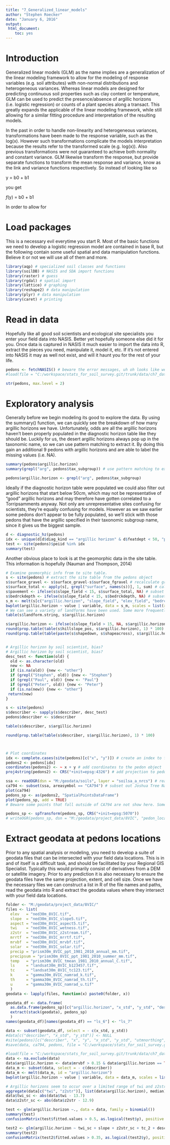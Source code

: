 ---
title: "7_Generalized_linear_models"
author: "Stephen Roecker"
date: "January 6, 2016"
output: 
 html_document: 
    toc: yes
---

# Introduction

Generalized linear models (GLM) as the name implies are a generalization of the linear modeling framework to allow for the modeling of response variables (e.g. soil attributes) with non-normal distributions and heterogeneous variances. Whereas linear models are designed for predicting continuous soil properties such as clay content or temperature, GLM can be used to predict the presence/absence of argillic horizons (i.e. logistic regression) or counts of a plant species along a transact. This greatly expands the applicable of the linear modeling framework, while still allowing for a similar fitting procedure and interpretation of the resulting models.  

In the past in order to handle non-linearity and heterogeneous variances, transformations have been made to the response variable, such as the log(x). However such transformations complicate the models interpretation because the results refer to the transformed scale (e.g. log(x)). Also previous transformations were not guaranteed to achieve both normality and constant variance. GLM likewise transform the response, but provide separate functions to transform the mean response and variance, know as the link and variance functions respectively. So instead of looking like so

y = b0 + b1

you get

_f_(y) = b0 + b1



In order to allow for 

# Load packages

This is a necessary evil everytime you start R. Most of the basic functions we need to develop a logistic regression model are contained in base R, but the following contain some useful spatial and data manipulation functions. Believe it or not we will use all of them and more.

```{r load packages, message=FALSE, warning=FALSE}
library(aqp) # specialized soil classes and functions
library(soilDB) # NASIS and SDA import functions
library(raster) # guess
library(rgdal) # spatial import
library(lattice) # graphing
library(reshape2) # data manipulation
library(plyr) # data manipulation
library(caret) # printing
```

# Read in data

Hopefully like all good soil scientists and ecological site specialists you enter your field data into NASIS. Better yet hopefully someone else did it for you.  Once data is captured in NASIS it much easier to import the data into R, extract the pieces you need, manipulate it, model it, etc. If it's not entered into NASIS it may as well not exist, and will it haunt you for the rest of your life.

```{r import data}
pedons <- fetchNASIS() # beware the error messages, uh oh looks like we have some, look the other way (by default they don't get imported)
#load(file = "C:/workspace/stats_for_soil_survey.git/trunk/data/ch7_data.Rdata")

str(pedons, max.level = 2)
```

# Exploratory analysis

Generally before we begin modeling its good to explore the data. By using the summary() function, we can quickly see the breakdown of how many argillic horizons we have. Unfortunately, odds are all the argillic horizons haven't been properly populated in the diagnostic horizon table like they should be. Luckily for us, the desert argillic horizons always pop up in the taxonomic name, so we can use pattern matching to extract it. By doing this gain an additional 9 pedons with argillic horizons and are able to label the missing values (i.e. NA).

```{r exploratory analysis}
summary(pedons$argillic.horizon)
summary(grepl("arg", pedons$tax_subgroup)) # use pattern matching to exact "arg" from the taxonomic subgroup name

pedons$argillic.horizon <- grepl("arg", pedons$tax_subgroup)
```

Ideally if the diagnostic horizon table were populated we could also filter out argillic horizons that start below 50cm, which may not be representative of "good" argillic horizons and may therefore have gotten correlated to a Torripsamments anyway. Not only are unrepresentative sites confusing for scientists, they're equally confusing for models. However as we saw earlier some pedons don't appear to be fully populated, so we'll stick with those pedons that have the argillic specified in their taxonomic subgroup name, since it gives us the biggest sample. 

```{r}
d <- diagnostic_hz(pedons)
idx <- unique(d[d$diag_kind == "argillic horizon" & d$featdept < 50, "peiid"])
test <- site(pedons)$peiid %in% idx
summary(test)
```

Another obvious place to look is at the geomorphic data in the site table. This information is hopefully  (Nauman and Thompson, 2014)

```{r}
# Examine geomorphic info from te site table.
s <- site(pedons) # extract the site table from the pedons object
s$surface_gravel <- s$surface_gravel-s$surface_fgravel # recalculate gravel
s$surface_total <- apply(s[, grepl("surface", names(s))], 1, sum) # calculate the total rock fragments
s$pavement <- ifelse(s$slope_field < 15, s$surface_total, NA) # subset rock fragments to slopes < 15% 
s$bedrckdepth <- ifelse(s$slope_field < 15, s$bedrckdepth, NA) # subset bedrock depth to slopes <15%
s_m <- melt(s[c("argillic.horizon", "slope_field", "elev_field", "bedrckdepth", "pavement")], id = "argillic.horizon")
bwplot(argillic.horizon ~ value | variable, data = s_m, scales = list(x = "free"))
# We can see a variety of landforms have been used. Some more frequently than others. Overall argillic horizons seem to concide with fan remnants.
table(s$landform.string, s$argillic.horizon)

s$argillic.horizon <- ifelse(s$slope_field > 15, NA, s$argillic.horizon) # subset to look at just fans
round(prop.table(table(s$hillslope_pos, s$argillic.horizon), 1) * 100)
round(prop.table(table(paste(s$shapedown, s$shapeacross), s$argillic.horizon), 1) * 100)


# Argillic horizon by soil scientist, bias?
# Argillic horizon by soil scientist, bias?
desc_test <- function(old) {
  old <- as.character(old)
  new <- NA
  if (is.na(old)) {new <- "other"}
  if (grepl("Stephen", old)) {new <- "Stephen"} 
  if (grepl("Paul", old)) {new <- "Paul"} 
  if (grepl("Peter", old)) {new <- "Peter"}
  if (is.na(new)) {new <- "other"}
 return(new)
}

s <- site(pedons)
s$describer <- sapply(s$describer, desc_test)
pedons$describer <- s$describer

table(s$describer, s$argillic.horizon)

round(prop.table(table(s$describer, s$argillic.horizon), 1) * 100)



# Plot coordinates
idx <- complete.cases(site(pedons)[c("x", "y")]) # create an index to filter out pedons that are missing coordinates in WGS84
pedons2 <- pedons[idx]
coordinates(pedons2) <- ~ x + y # add coordinates to the pedon object
proj4string(pedons2) <- CRS("+init=epsg:4326") # add projection to pedon object

ssa <- readOGR(dsn = "M:/geodata/soils", layer = "soilsa_a_nrcs") # read in soil survey area boundaries
ca794 <- subset(ssa, areasymbol == "CA794") # subset out Joshua Tree National Park
plot(ca794)
pedons_sp <- as(pedons2, "SpatialPointsDataFrame")
plot(pedons_sp, add = TRUE)
# Beware some points that fall outside of CA794 are not show here. Some are way outside of CA794.

pedons_sp <- spTransform(pedons_sp, CRS("+init=epsg:5070"))
# writeOGR(pedons_sp, dsn = "M:/geodata/project_data/8VIC", "pedon_locations", driver = "ESRI Shapefile") # write shapefile of pedons

```

# Extract geodata at pedons locations

Prior to any spatial analysis or modeling, you need to develop a suite of geodata files that can be intersected with your field data locations. This is in and of itself is a difficult task, and should be facilitated by your Regional GIS Specialist. Typically this would primarily consist of derivatives from a DEM or satellite imagery. Prior to any prediction it is also necessary to ensure the geodata files have the same projection, extent, and cell size. Once we have the necessary files we can construct a list in R of the file names and paths, read the geodata into R and extract the geodata values where they intersect with your field data locations.

```{r geodata extract}
folder <- "M:/geodata/project_data/8VIC/"
files <- list(
  elev   = "ned30m_8VIC.tif",
  slope  = "ned30m_8VIC_slope5.tif",
  aspect = "ned30m_8VIC_aspect5.tif",
  twi    = "ned30m_8VIC_wetness.tif",
  z2str  = "ned30m_8VIC_z2stream.tif",
  mrrtf  = "ned30m_8VIC_mrrtf.tif",
  mrvbf  = "ned30m_8VIC_mrvbf.tif",
  solar  = "ned30m_8VIC_solar.tif",
  precip = "prism30m_8VIC_ppt_1981_2010_annual_mm.tif",
  precipsum = "prism30m_8VIC_ppt_1981_2010_summer_mm.tif",
  temp   = "prism30m_8VIC_tmean_1981_2010_annual_C.tif",
  ls     = "landsat30m_8VIC_b123457.tif",
  tc     = "landsat30m_8VIC_tc123.tif",
  k      = "gamma30m_8VIC_namrad_k.tif",
  th     = "gamma30m_8VIC_namrad_th.tif",
  u      = "gamma30m_8VIC_namrad_u.tif"
  )
geodata <- lapply(files, function(x) paste0(folder, x)) 

geodata_df <- data.frame(
  as.data.frame(pedons_sp)[c("argillic.horizon", "x_std", "y_std", "describer")],
  extract(stack(geodata), pedons_sp)
  )
names(geodata_df)[names(geodata_df) == "ls_6"] <- "ls_7"

data <- subset(geodata_df, select = - c(x_std, y_std))
#data[c("describer", "x_std", "y_std")] <- NULL
#site(pedons)[c("describer", "x", "y", "x_std", "y_std", "utmnorthing", "utmeasting", "classifier")] <- NA
#save(data, ca794, pedons, file = "C:/workspace/stats_for_soil_survey.git/trunk/data/ch7_data.Rdata")
```

```{r More }
#load(file = "C:/workspace/stats_for_soil_survey.git/trunk/data/ch7_data.Rdata")
data <- na.exclude(data)
data$argillic.horizon <- data$mrvbf > 0.15 & data$argillic.horizon == TRUE # Subset out argillic horizons that only occur on fans. Argillic horizons that occur on hills and mountains more than likely form by different process, and therefore would require a different model.
data_m <- subset(data, select = - c(describer))
data_m <- melt(data_m, id = "argillic.horizon")
bwplot(argillic.horizon ~ value | variable, data = data_m, scales = list(x = "free"), as.table = TRUE)

# Argillic horizons seem to occur over a limited range of twi and z2str. So lets rescale those variables by substracting their median
aggregate(data[c("twi", "z2str")], list(data$argillic.horizon), median)
data$twi_sc <- abs(data$twi - 13.7)
data$z2str_sc <- abs(data$z2str - 12.9)

test <- glm(argillic.horizon ~., data = data, family = binomial())
summary(test)
confusionMatrix(test$fitted.values > 0.5, as.logical(test$y), positive = "TRUE")

test2 <- glm(argillic.horizon ~ twi_sc + slope + z2str_sc + tc_2 + describer, data = na.exclude(data), family = binomial())
summary(test2)
confusionMatrix(test2$fitted.values > 0.35, as.logical(test2$y), positive = "TRUE")
```



